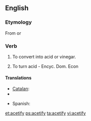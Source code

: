 ==English==

===Etymology===
From {{etyl|la|en}} {{term|acetum||vinegar|lang=la}} {{suffix||fy}} or {{back-form|acetification}}

===Verb===
{{en-verb|acetif|i|ed}}

# {{transitive}} To convert into acid or vinegar.
# {{intransitive}} To turn acid - Encyc. Dom. Econ

====Translations====
{{trans-top|convert into acid or vinegar}}
* [[Catalan]]: {{t|ca|acetificar}}
* {{trreq|la}}
{{trans-mid}}
* Spanish: {{t|es|acetificar}}
{{trans-bottom}}

{{trans-top|turn acid}}
{{trans-mid}}
{{trans-bottom}}

[[et:acetify]]
[[ps:acetify]]
[[ta:acetify]]
[[vi:acetify]]